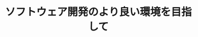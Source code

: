 ﻿---
title: "ソフトウェア開発のより良い環境を目指して"
category: "情報理工学院"
vol: "16"
interviewee: "佐伯 元司 "
url: ""
tags: []
pdf: "16-7.pdf"
facephoto: ""
career: ""
preface: "------------"
---
